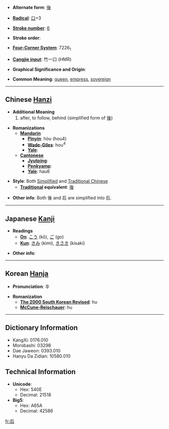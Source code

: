 * '''Alternate form''': [[後]]

* '''[[Wiktionary:Chinese radical index| Radical]]''': [[Wiktionary:Chinese radical index 口|口]]+3

* '''[[Wiktionary:Chinese total strokes index|Stroke number]]''': [[Wiktionary:Chinese total strokes index 6|6]]

* '''Stroke order''': 

* '''[[Wiktionary:Chinese four corner index|Four-Corner System]]''': 7226<sub>1</sub>

* '''[[Wiktionary:Chinese Cangjie index|Cangjie input]]''': 竹一口 (HMR)

* '''Graphical Significance and Origin''': 

* '''Common Meaning''': [[queen]], [[empress]], [[sovereign]]

----

== Chinese [[Hanzi]] ==

* '''Additional Meaning'''
*# after, to follow, behind (simplified form of [[後]])

* '''Romanizations'''
** '''[[Mandarin]]'''
*** '''[[Pinyin]]''': hòu (hou4)
*** '''[[Wade-Giles]]''': hou<sup>4</sup>
*** '''[[Yale]]''': 
** '''[[Cantonese]]'''
*** '''[[Jyutping]]''':
*** '''[[Penkyamp]]''': 
*** '''[[Yale]]''': hau6

* '''Style''': Both [[Simplified Chinese|Simplified]] and [[Traditional Chinese]]
** '''[[Traditional Chinese|Traditional]] equivalent''': [[後]]

* '''Other info''': Both 後 and 后 are simplified into 后.

----

== Japanese [[Kanji]] ==

* '''Readings'''
** '''[[On]]''': [[こう]] (kō), [[ご]] (go)
** '''[[Kun]]''': [[きみ]] (kimi), [[きさき]] (kisaki)

* '''Other info''':  

----

== Korean [[Hanja]] ==

* '''Pronunciation''': 후

* '''Romanization'''
** '''[[The 2000 South Korean Revised Romanization|The 2000 South Korean Revised]]''': hu
** '''[[McCune-Reischauer]]''': hu

----

== Dictionary Information ==

* KangXi: 0176.010
* Morobashi: 03298
* Dae Jaweon: 0393.010
* Hanyu Da Zidian: 10580.010

== Technical Information ==

* '''Unicode''':
** Hex: 540E
** Decimal: 21518
* '''Big5''':
** Hex: A65A
** Decimal: 42586

[[fr:后]]